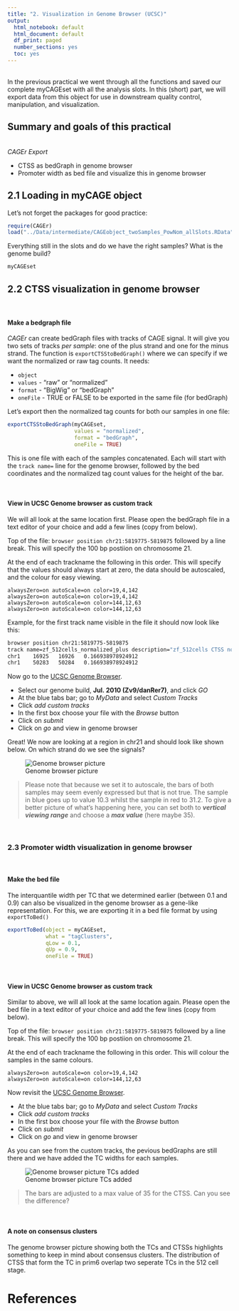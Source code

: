 ```yaml
---
title: "2. Visualization in Genome Browser (UCSC)"
output:
  html_notebook: default
  html_document: default
  df_print: paged
  number_sections: yes
  toc: yes
---
```

<br>
In the previous practical we went through all the functions and saved our complete myCAGEset with all the analysis slots. In this (short) part, we will export data from this object for use in downstream quality control, manipulation, and visualization. 

## Summary and goals of this practical
<br>
_CAGEr Export_

* CTSS as bedGraph in genome browser
* Promoter width as bed file and visualize  this in genome browser

## 2.1 Loading in myCAGE object
Let's not forget the packages for good practice:

```r
require(CAGEr)
load("../Data/intermediate/CAGEobject_twoSamples_PowNom_allSlots.RData")
```
Everything still in the slots and do we have the right samples? What is the genome build?
```r
myCAGEset
```


## 2.2 CTSS visualization in genome browser
<br>

#### Make a bedgraph file
_CAGEr_ can create bedGraph files with tracks of CAGE signal. It will give you two sets of tracks _per sample_: one of the plus strand and one for the minus strand. The function is `exportCTSStoBedGraph()` where we can specify if we want the normalized or raw tag counts. 
It needs:

* `object` 
* `values` - "raw" or "normalized"
* `format` - "BigWig" or "bedGraph"
* `oneFile` - TRUE or FALSE to be exported in the same file (for bedGraph) 

Let's export then the normalized tag counts for both our samples in one file:

```r
exportCTSStoBedGraph(myCAGEset,
                     values = "normalized",
                     format = "bedGraph",
                     oneFile = TRUE)
```

This is one file with each of the samples concatenated. Each will start with the `track name=` line for the genome browser, followed by the bed coordinates and the normalized tag count values for the height of the bar. 

<br> 

#### View in UCSC Genome browser as custom track
We will all look at the same location first. Please open the bedGraph file in a text editor of your choice and add a few lines (copy from below).

Top of the file: 
`browser position chr21:5819775-5819875` followed by a line break. This will specify the 100 bp postiion on chromosome 21.

At the end of each trackname the following in this order. This will specify that the values should always start at zero, the data should be autoscaled, and the colour for easy viewing.

`alwaysZero=on autoScale=on color=19,4,142` <br>
`alwaysZero=on autoScale=on color=19,4,142` <br>
`alwaysZero=on autoScale=on color=144,12,63` <br>
`alwaysZero=on autoScale=on color=144,12,63` <br>

Example, for the first track name visible in the file it should now look like this:

```bash
browser position chr21:5819775-5819875
track name=zf_512cells_normalized_plus description="zf_512cells CTSS normalized (plus strand)" visibility=full type=bedGraph alwaysZero=on autoScale=on color=19,4,142
chr1	16925	16926	0.166938978924912
chr1	50283	50284	0.166938978924912
```

Now go to the [UCSC Genome Browser](https://genome-euro.ucsc.edu/cgi-bin/hgGateway?hgsid=219628298_r8sDT3ZkB2VZLV4luoG9P7zr0hnc). <br>

- Select our genome build,  __Jul. 2010 (Zv9/danRer7)__, and click _GO_
- At the blue tabs bar; go to _MyData_ and select _Custom Tracks_
- Click _add custom tracks_
- In the first box choose your file with the _Browse_ button
- Click on _submit_
- Click on _go_ and view in genome browser

Great! We now are looking at a region in chr21 and should look like shown below. On which strand do we see the signals?

![Genome browser picture](../images/ucsc_capture_2Samples.tiff)

> Please note that because we set it to autoscale, the bars of both samples may seem evenly expressed but that is not true. The sample in blue goes up to value 10.3 whilst the sample in red to 31.2. To give a better picture of what's happening here, you can set both to ___vertical viewing range___ and choose a ___max value___ (here maybe 35). 

<br>

### 2.3 Promoter width visualization in genome browser
<br> 

#### Make the bed file
The interquantile width per TC that we determined earlier (between 0.1 and 0.9) can also be visualized in the genome browser as a gene-like representation. For this, we are exporting it in a bed file format by using `exportToBed()`


```r
exportToBed(object = myCAGEset, 
            what = "tagClusters",
            qLow = 0.1, 
            qUp = 0.9, 
            oneFile = TRUE)
```

<br>

#### View in UCSC Genome browser as custom track
Similar to above, we will all look at the same location again. Please open the bed file in a text editor of your choice and add the few lines (copy from below).

Top of the file: 
`browser position chr21:5819775-5819875` followed by a line break. This will specify the 100 bp postiion on chromosome 21.

At the end of each trackname the following in this order. This will colour the samples in the same colours.

`alwaysZero=on autoScale=on color=19,4,142` <br>
`alwaysZero=on autoScale=on color=144,12,63` <br>


Now revisit the [UCSC Genome Browser](https://genome-euro.ucsc.edu/cgi-bin/hgGateway?hgsid=219628298_r8sDT3ZkB2VZLV4luoG9P7zr0hnc). <br>

- At the blue tabs bar; go to _MyData_ and select _Custom Tracks_
- Click _add custom tracks_
- In the first box choose your file with the _Browse_ button
- Click on _submit_
- Click on _go_ and view in genome browser

As you can see from the custom tracks, the pevious bedGraphs are still there and we have added the TC widths for each samples. 

![Genome browser picture TCs added](../images/ucsc_capture_TCwidth.tiff)

> The bars are adjusted to a max value of 35 for the CTSS. Can you see the difference?

<br>

#### A note on consensus clusters
The genome browser picture showing both the TCs and CTSSs highlights something to keep in mind about consensus clusters. The distribution of CTSS that form the TC in prim6 overlap two seperate TCs in the 512 cell stage.

# References
